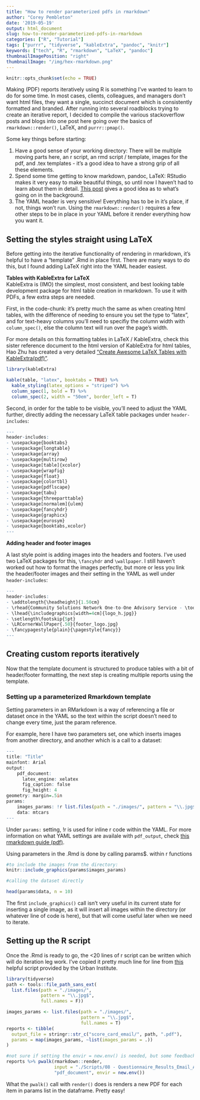 ```yaml
---
title: "How to render parameterized pdfs in rmarkdown" 
author: "Corey Pembleton"
date: '2019-05-19'
output: html_document
slug: how-to-render-parameterized-pdfs-in-rmarkdown
categories: ["R", "Tutorial"]
tags: ["purrr", "tidyverse", "kableExtra", "pandoc", "knitr"]
keywords: ["tech", "R", "rmarkdown", "LaTeX", "pandoc"]
thumbnailImagePosition: "right"
thumbnailImage: "/img/hex-rmarkdown.png"
---
```

```r
knitr::opts_chunk$set(echo = TRUE)
```


Making (PDF) reports iteratively using R is something I've wanted to learn to do for some time. In most cases, clients, colleagues, and managers don't want html files, they want a single, succinct document which is consistently formatted and branded. After running into several roadblocks trying to create an iterative report, I decided to compile the various stackoverflow posts and blogs into one post here going over the basics of ```rmarkdown::render()```, LaTeX, and ```purrr::pmap()```.

Some key things before starting:  

1. Have a good sense of your working directory: There will be multiple moving parts here, an r script, an rmd script / template, images for the pdf, and .tex templates - it's a good idea to have a strong grip of all these elements.
2. Spend some time getting to know markdown, pandoc, LaTeX: RStudio makes it very easy to make beautiful things, so until now I haven't had to learn about them in detail. [This post](https://stackoverflow.com/questions/40563479/relationship-between-r-markdown-knitr-pandoc-and-bookdown) gives a good idea as to what's going on in the background. 
3. The YAML header is very sensitive! Everything has to be in it's place, if not, things won't run. Using the ```rmarkdown::render()``` requires a few other steps to be in place in your YAML before it render everything how you want it.

## Setting the styles straight using LaTeX  

Before getting into the iterative functionality of rendering in rmarkdown, it's helpful to have a "template" .Rmd in place first. There are many ways to do this, but I found adding LaTeX right into the YAML header easiest. 

**Tables with KableExtra for LaTeX**  
KableExtra is (IMO) the simplest, most consistent, and best looking table development package for html table creation in rmarkdown. To use it with PDFs, a few extra steps are needed.

First, in the code-chunk: it's pretty much the same as when creating html tables, with the difference of needing to ensure you set the type to "latex", and for text-heavy columns you'll need to specifiy the column width with ```column_spec()```, else the column text will run over the page's width.

For more details on this formatting tables in LaTeX / KableExtra, check this sister reference document to the html version of KableExtra for html tables, Hao Zhu has created a very detailed ["Create Awesome LaTeX Tables with KableExtra(pdf)"](http://haozhu233.github.io/kableExtra/awesome_table_in_pdf.pdf). 

```r
library(kableExtra)

kable(table, "latex", booktabs = TRUE) %>% 
  kable_styling(latex_options = "striped") %>% 
  column_spec(1, bold = T) %>% 
  column_spec(2, width = "50em", border_left = T)
```

Second, in order for the table to be visible, you'll need to adjust the YAML further, directly adding the necessary LaTeX table packages under  ```header-includes```:

```r
---
header-includes:
- \usepackage{booktabs}
- \usepackage{longtable}
- \usepackage{array}
- \usepackage{multirow}
- \usepackage[table]{xcolor}
- \usepackage{wrapfig}
- \usepackage{float}
- \usepackage{colortbl}
- \usepackage{pdflscape}
- \usepackage{tabu}
- \usepackage{threeparttable}
- \usepackage[normalem]{ulem}
- \usepackage{fancyhdr}
- \usepackage{graphicx}
- \usepackage{eurosym}
- \usepackage{booktabs,xcolor} 
---
```

**Adding header and footer images**  

A last style point is adding images into the headers and footers. I've used two LaTeX packages for this, ```\fancyhdr``` and ```\wallpaper```. I still haven't worked out how to format the images perfectly, but more or less you link the header/footer images and their setting in the YAML as well under ```header-includes```:

```r
---
header-includes:
- \addtolength{\headheight}{1.50cm}
- \rhead{Community Solutions Network One-to-One Advisory Service - \today} 
- \lhead{\includegraphics[width=4cm]{logo_h.jpg}} 
- \setlength\footskip{5pt}
- \LRCornerWallPaper{.50}{footer_logo.jpg}
- \fancypagestyle{plain}{\pagestyle{fancy}}
---
```


## Creating custom reports iteratively  

Now that the template document is structured to produce tables with a bit of header/footer formatting, the next step is creating multiple reports using the template.

### Setting up a parameterized Rmarkdown template

Setting parameters in an RMarkdown is a way of referencing a file or dataset once in the YAML so the text within the script doesn't need to change every time, just the param reference.

For example, here I have two parameters set, one which inserts images from another directory, and another which is a call to a dataset:

```r

---
title: "Title"
mainfont: Arial
output:
    pdf_document:
      latex_engine: xelatex
      fig_caption: false
      fig_height: 4
geometry: margin=.5in
params:
    images_params: !r list.files(path = "./images/", pattern = "\\.jpg$", full.names = TRUE)
    data: mtcars
---

```

Under ```params:``` setting, !r is used for inline r code within the YAML.
For more information on what YAML settings are availale with ```pdf_output```, check [this rmarkdown guide (pdf)](www.rstudio.com%2Fwp-content%2Fuploads%2F2015%2F03%2Frmarkdown-reference.pdf).  


Using parameters in the .Rmd is done by calling params$. within r functions

```r

#to include the images from the directory:
knitr::include_graphics(params$images_params)

#calling the dataset directly

head(params$data, n = 10)
```

The first ```include_graphics()``` call isn't very useful in its current state for inserting a single image, as it will insert all images within the directory (or whatever line of code is here), but that will come useful later when we need to iterate.

## Setting up the R script  

Once the .Rmd is ready to go, the <20 lines of r script can be written which will do iteration leg work. I've copied it pretty much line for line from [this](https://medium.com/@urban_institute/iterated-fact-sheets-with-r-markdown-d685eb4eafce) helpful script provided by the Urban Institute.

```r
library(tidyverse)
path <- tools::file_path_sans_ext(
  list.files(path = "./images/",
             pattern = "\\.jpg$",
             full.names = F))

images_params <- list.files(path = "./images/",
                            pattern = "\\.jpg$", 
                            full.names = T)
reports <- tibble(
  output_file = stringr::str_c("score_card_email/", path, ".pdf"),
  params = map(images_params, ~list(images_params = .))
)

#not sure if setting the envir = new.env() is needed, but some feedback on SO gave this solution
reports %>% pwalk(rmarkdown::render, 
                  input = "./Scripts/08 - Questionnaire_Results_Email_Attachment.Rmd",
                  "pdf_document", envir = new.env())
```

What the ```pwalk()``` call with ```render()```  does is renders a new PDF for each item in params list in the dataframe. Pretty easy!










